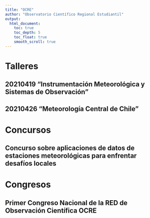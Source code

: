 ```yaml
---
title: "OCRE"
author: "Observatorio Científico Regional Estudiantil"
output:
  html_document:
    toc: true
    toc_depth: 5
    toc_float: true
    smooth_scroll: true
---
```


# Talleres
## 20210419 "Instrumentación Meteorológica y Sistemas de Observación"
## 20210426 "Meteorología Central de Chile"
# Concursos
## Concurso sobre aplicaciones de datos de estaciones meteorológicas para enfrentar desafíos locales
# Congresos
## Primer Congreso Nacional de la RED de Observación Científica OCRE
